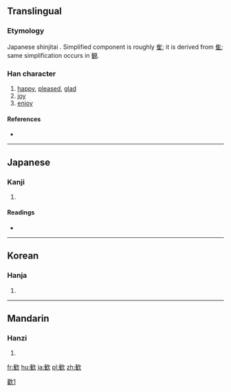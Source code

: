 {{also|歡}}
==Translingual==
{{ja-forms|歓|[[欢]]|[[歡]]}}

[[Category:CJKV characters simplified differently in Japan and China|歡1]]

===Etymology===
Japanese shinjitai {{Han simp|歡|f=雚}}. Simplified component is roughly [[隺]]; it is derived from [[隹]]; same simplification occurs in [[観]].

===Han character===
{{Han char|rn=76|rad=欠|as=11|sn=15|four=|canj=人土弓人 (OGNO)|ids=⿰⿳[[𠂉]][[一]][[隹]]欠}}

# [[happy]], [[pleased]], [[glad]]
# [[joy]]
# [[enjoy]]

====References====
* {{Han ref|kx=0572.101|dkj=16197|dj=0960.100|hdz=80027.240|uh=6B53|ud=27475}}

----

==Japanese==

===Kanji===
{{ja-kanji|grade=c|rs=欠11|style=s|kyu=歡}}

# {{defn|lang=ja|sort=欠11}}

====Readings====
* {{ja-readings|on=[[かん]] (kan)|kun=[[よろこぶ]] (yorokobu)}}

----

==Korean==

===Hanja===
{{ko-hanja|hangeul=환|eumhun=|rv=hwan|mr=hwan|y=hwan}}

# {{defn|lang=ko|sort=欠11}}

----

==Mandarin==

===Hanzi===
{{cmn-hanzi|pin=[[huān]] ([[huan1]])|wg=huan<sup>1</sup>}}

# {{defn|lang=cmn|sort=欠11}}

[[fr:歓]]
[[hu:歓]]
[[ja:歓]]
[[pl:歓]]
[[zh:歓]]